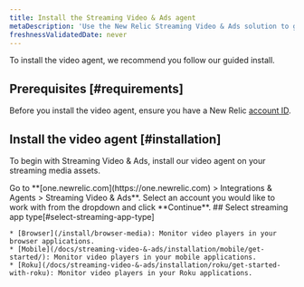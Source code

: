 ```yaml
---
title: Install the Streaming Video & Ads agent
metaDescription: 'Use the New Relic Streaming Video & Ads solution to gain deep visibility and actionable insights into real user experiences.'
freshnessValidatedDate: never
---
```


To install the video agent, we recommend you follow our guided install.

## Prerequisites [#requirements]

Before you install the video agent, ensure you have a New Relic [account ID](/docs/accounts/accounts-billing/account-setup/account-id).

## Install the video agent [#installation]

To begin with Streaming Video & Ads, install our video agent on your streaming media assets.

<Steps>

<Step>
    Go to <DNT>**[one.newrelic.com](https://one.newrelic.com) > Integrations & Agents > Streaming Video & Ads**</DNT>.
</Step>

<Step>
    Select an account you would like to work with from the dropdown and click **Continue**.
</Step>

<Step>
    ## Select streaming app type[#select-streaming-app-type]
    
    * [Browser](/install/browser-media): Monitor video players in your browser applications.
    * [Mobile](/docs/streaming-video-&-ads/installation/mobile/get-started/): Monitor video players in your mobile applications.
    * [Roku](/docs/streaming-video-&-ads/installation/roku/get-started-with-roku): Monitor video players in your Roku applications.
</Step>

</Steps>